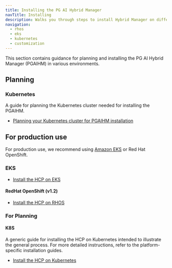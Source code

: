 ```yaml
---
title: Installing the PG AI Hybrid Manager
navTitle: Installing
description: Walks you through steps to install Hybrid Manager on different supported platforms.
navigation:
  - rhos
  - eks
  - kubernetes
  - customization
---
```


This section contains guidance for planning and installing the PG AI Hybrid Manager (PGAIHM) in various environments.

## Planning

### Kubernetes

A guide for planning the Kubernetes cluster needed for installing the PGAIHM.

-   [Planning your Kubernetes cluster for PGAIHM installation](kubernetes)

## For production use

For production use, we recommend using [Amazon EKS](https://aws.amazon.com/eks/) or Red Hat OpenShift.

### EKS

-   [Install the HCP on EKS](eks)

#### RedHat OpenShift (v1.2)

-   [Install the HCP on RHOS](rhos)

### For Planning

#### K8S

A generic guide for installing the HCP on Kubernetes intended to illustrate the general process. For more detailed instructions, refer to the platform-specific installation guides.

-   [Install the HCP on Kubernetes](kubernetes)
